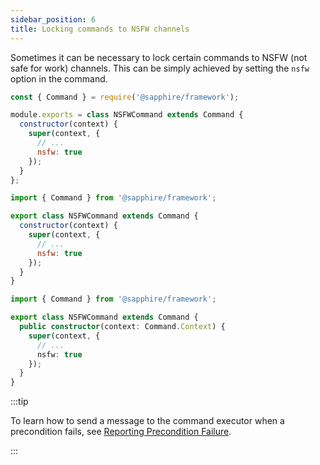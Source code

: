 ```yaml
---
sidebar_position: 6
title: Locking commands to NSFW channels
---
```



Sometimes it can be necessary to lock certain commands to NSFW (not safe for work) channels. This can be simply achieved
by setting the `nsfw` option in the command.

<Tabs>
<TabItem value="javascript" label="Javascript">

```javascript {7}
const { Command } = require('@sapphire/framework');

module.exports = class NSFWCommand extends Command {
  constructor(context) {
    super(context, {
      // ...
      nsfw: true
    });
  }
};
```

</TabItem>
<TabItem value="ESM" label="ESM">

```javascript {7}
import { Command } from '@sapphire/framework';

export class NSFWCommand extends Command {
  constructor(context) {
    super(context, {
      // ...
      nsfw: true
    });
  }
}
```

</TabItem>
<TabItem value="typescript" label="TypeScript">

```typescript {7}
import { Command } from '@sapphire/framework';

export class NSFWCommand extends Command {
  public constructor(context: Command.Context) {
    super(context, {
      // ...
      nsfw: true
    });
  }
}
```

</TabItem>
</Tabs>

:::tip

To learn how to send a message to the command executor when a precondition fails, see [Reporting Precondition
Failure][reporting-precondition-failure].

:::

[reporting-precondition-failure]: ./reporting-precondition-failure

